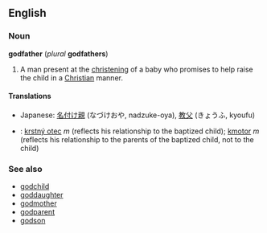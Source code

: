 ==English==
===Noun===
'''godfather''' (''plural'' '''godfathers''')

#A man present at the [[christening]] of a baby who promises to help raise the child in a [[Christian]] manner.

==== Translations ====
*Japanese: [[名付け親]] (なづけおや, nadzuke-oya), [[教父]] (きょうふ, kyoufu)
*{{sk}}: [[krstný otec]] ''m'' (reflects his relationship to the baptized child); [[kmotor#Slovak|kmotor]] ''m'' (reflects his relationship to the parents of the baptized child, not to the child)

===See also===
*[[godchild]]
*[[goddaughter]]
*[[godmother]]
*[[godparent]]
*[[godson]]
